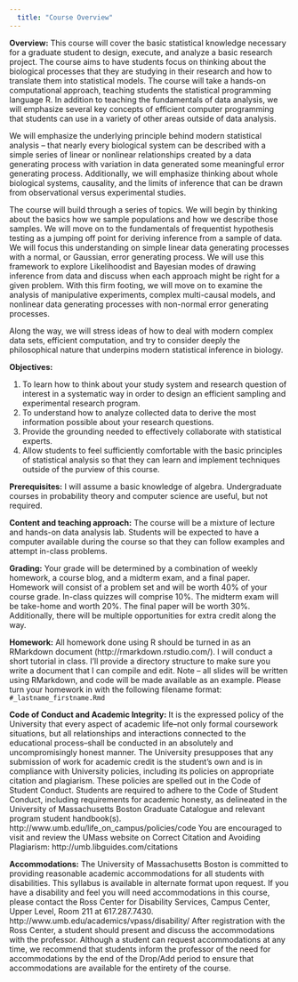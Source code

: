 ```yaml
---
  title: "Course Overview"
---
```

  
**Overview:** This course will cover the basic statistical knowledge necessary for a graduate student to design, execute, and analyze a basic research project.  The course aims to have students focus on thinking about the biological processes that they are studying in their research and how to translate them into statistical models.  The course will take a hands-on computational approach, teaching students the statistical programming language R.  In addition to teaching the fundamentals of data analysis, we will emphasize several key concepts of efficient computer programming that students can use in a variety of other areas outside of data analysis.  
  
We will emphasize the underlying principle behind modern statistical analysis – that nearly every biological system can be described with a simple series of linear or nonlinear relationships created by a data generating process with variation in data generated some meaningful error generating process.  Additionally, we will emphasize thinking about whole biological systems, causality, and the limits of inference that can be drawn from observational versus experimental studies.  
  
The course will build through a series of topics.  We will begin by thinking about the basics how we sample populations and how we describe those samples. We will move on to the fundamentals of frequentist hypothesis testing as a jumping off point for deriving inference from a sample of data. We will focus this understanding on simple linear data generating processes with a normal, or Gaussian, error generating process. We will use this framework to explore Likelihoodist and Bayesian modes of drawing inference from data and discuss when each approach might be right for a given problem. With this firm footing, we will move on to examine the analysis of manipulative experiments, complex multi-causal models, and nonlinear data generating processes with non-normal error generating processes.  
  
Along the way, we will stress ideas of how to deal with modern complex data sets, efficient computation, and try to consider deeply the philosophical nature that underpins modern statistical inference in biology.  
  
**Objectives:**	 
  
1.	To learn how to think about your study system and research question of interest in a systematic way in order to design an efficient sampling and experimental research program.  
2.	To understand how to analyze collected data to derive the most information possible about your research questions.  
3.	Provide the grounding needed to effectively collaborate with statistical experts.  
4.	Allow students to feel sufficiently comfortable with the basic principles of statistical analysis so that they can learn and implement techniques outside of the purview of this course.  
  
**Prerequisites:** I will assume a basic knowledge of algebra.  Undergraduate courses in probability theory and computer science are useful, but not required. 

**Content and teaching approach:**  The course will be a mixture of lecture and hands-on data analysis lab.  Students will be expected to have a computer available during the course so that they can follow examples and attempt in-class problems.

**Grading:** Your grade will be determined by a combination of weekly homework, a course blog, and a midterm exam, and a final paper. Homework will consist of a problem set and will be worth 40% of your course grade.  In-class quizzes will comprise 10%. The midterm exam will be take-home and worth 20%. The final paper will be worth 30%. Additionally, there will be multiple opportunities for extra credit along the way.

**Homework:** All homework done using R should be turned in as an RMarkdown document (http://rmarkdown.rstudio.com/). I will conduct a short tutorial in class. I’ll provide a directory structure to make sure you write a document that I can compile and edit. Note – all slides will be written using RMarkdown, and code will be made available as an example. Please turn your homework in with the following filename format: `#_lastname_firstname.Rmd`

**Code of Conduct and Academic Integrity:** It is the expressed policy of the University that every aspect of academic life--not only formal coursework situations, but all relationships and interactions connected to the educational process--shall be conducted in an absolutely and uncompromisingly honest manner. The University presupposes that any submission of work for academic credit is the student’s own and is in compliance with University policies, including its policies on appropriate citation and plagiarism. These policies are spelled out in the Code of Student Conduct. Students are required to adhere to the Code of Student Conduct, including requirements for academic honesty, as delineated in the University of Massachusetts Boston Graduate Catalogue and relevant program student handbook(s). http://www.umb.edu/life_on_campus/policies/code
You are encouraged to visit and review the UMass website on Correct Citation and Avoiding Plagiarism: http://umb.libguides.com/citations  

**Accommodations:** The University of Massachusetts Boston is committed to providing reasonable academic accommodations for all students with disabilities. This syllabus is available in alternate format upon request. If you have a disability and feel you will need accommodations in this course, please contact the Ross Center for Disability Services, Campus Center, Upper Level, Room 211 at 617.287.7430. http://www.umb.edu/academics/vpass/disability/ After registration with the Ross Center, a student should present and discuss the accommodations with the professor. Although a student can request accommodations at any time, we recommend that students inform the professor of the need for accommodations by the end of the Drop/Add period to ensure that accommodations are available for the entirety of the course. 

